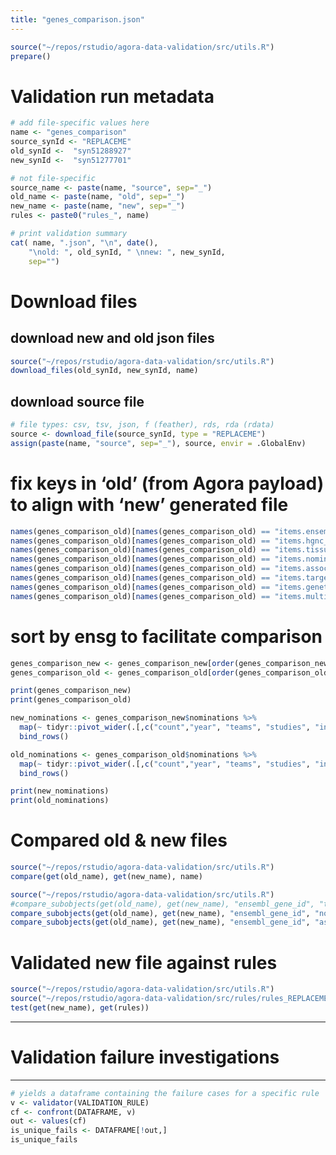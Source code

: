 ```yaml
---
title: "genes_comparison.json"
---
```


```r
source("~/repos/rstudio/agora-data-validation/src/utils.R")
prepare()
```

# Validation run metadata
```r
# add file-specific values here
name <- "genes_comparison"
source_synId <- "REPLACEME"
old_synId <-  "syn51288927" 
new_synId <-  "syn51277701"

# not file-specific
source_name <- paste(name, "source", sep="_")
old_name <- paste(name, "old", sep="_")
new_name <- paste(name, "new", sep="_")
rules <- paste0("rules_", name)

# print validation summary
cat( name, ".json", "\n", date(),
    "\nold: ", old_synId, " \nnew: ", new_synId,
    sep="")
```

# Download files
## download new and old json files
```r
source("~/repos/rstudio/agora-data-validation/src/utils.R")
download_files(old_synId, new_synId, name)
```

## download source file
```r
# file types: csv, tsv, json, f (feather), rds, rda (rdata)
source <- download_file(source_synId, type = "REPLACEME") 
assign(paste(name, "source", sep="_"), source, envir = .GlobalEnv)
```

# fix keys in 'old' (from Agora payload) to align with 'new' generated file
```r
names(genes_comparison_old)[names(genes_comparison_old) == "items.ensembl_gene_id"] <- "ensembl_gene_id"
names(genes_comparison_old)[names(genes_comparison_old) == "items.hgnc_symbol"] <- "hgnc_symbol"
names(genes_comparison_old)[names(genes_comparison_old) == "items.tissues"] <- "tissues"
names(genes_comparison_old)[names(genes_comparison_old) == "items.nominations"] <- "nominations"
names(genes_comparison_old)[names(genes_comparison_old) == "items.associations"] <- "associations"
names(genes_comparison_old)[names(genes_comparison_old) == "items.target_risk_score"] <- "target_risk_score"
names(genes_comparison_old)[names(genes_comparison_old) == "items.genetics_score"] <- "genetics_score"
names(genes_comparison_old)[names(genes_comparison_old) == "items.multi_omics_score"] <- "multi_omics_score"
```

# sort by ensg to facilitate comparison
```r
genes_comparison_new <- genes_comparison_new[order(genes_comparison_new$ensembl_gene_id),]
genes_comparison_old <- genes_comparison_old[order(genes_comparison_old$ensembl_gene_id),]
```

```r
print(genes_comparison_new)
print(genes_comparison_old)
```

```r
new_nominations <- genes_comparison_new$nominations %>% 
  map(~ tidyr::pivot_wider(.[,c("count","year", "teams", "studies", "inputs", "programs", "validations")])) %>% 
  bind_rows() 

old_nominations <- genes_comparison_old$nominations %>% 
  map(~ tidyr::pivot_wider(.[,c("count","year", "teams", "studies", "inputs", "programs", "validations")])) %>% 
  bind_rows() 

print(new_nominations)
print(old_nominations)

```


# Compared old & new files
```r
source("~/repos/rstudio/agora-data-validation/src/utils.R")
compare(get(old_name), get(new_name), name)
```

```r
source("~/repos/rstudio/agora-data-validation/src/utils.R")
#compare_subobjects(get(old_name), get(new_name), "ensembl_gene_id", "tissues")
compare_subobjects(get(old_name), get(new_name), "ensembl_gene_id", "nominations")
compare_subobjects(get(old_name), get(new_name), "ensembl_gene_id", "associations")
```


# Validated new file against rules
```r
source("~/repos/rstudio/agora-data-validation/src/utils.R")
source("~/repos/rstudio/agora-data-validation/src/rules/rules_REPLACEME.R")
test(get(new_name), get(rules))
```


***
# Validation failure investigations
***


```r
# yields a dataframe containing the failure cases for a specific rule
v <- validator(VALIDATION_RULE)
cf <- confront(DATAFRAME, v)
out <- values(cf)
is_unique_fails <- DATAFRAME[!out,]
is_unique_fails
```
